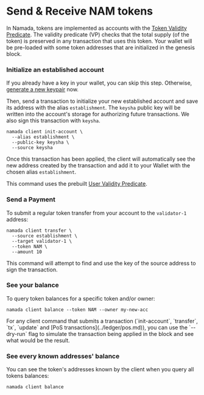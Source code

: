 
# Send & Receive NAM tokens

In Namada, tokens are implemented as accounts with the [Token Validity Predicate](https://github.com/anoma/namada/blob/namada/wasm/wasm_source/src/vp_token.rs). The validity predicate (VP) checks that the total supply (of the token) is preserved in any transaction that uses this token. Your wallet will be pre-loaded with some token addresses that are initialized in the genesis block.

### Initialize an established account

If you already have a key in your wallet, you can skip this step. Otherwise, [generate a new keypair](./an-introduction-to-namada-addresses.md#generate-a-keypair) now.

Then, send a transaction to initialize your new established account and save its address with the alias `establishment`. The `keysha` public key will be written into the account's storage for authorizing future transactions. We also sign this transaction with `keysha`.

```shell copy
namada client init-account \
  --alias establishment \
  --public-key keysha \
  --source keysha
```

Once this transaction has been applied, the client will automatically see the new address created by the transaction and add it to your Wallet with the chosen alias `establishment`.

This command uses the prebuilt [User Validity Predicate](https://github.com/anoma/namada/blob/namada/wasm/wasm_source/src/vp_token.rs).

### Send a Payment

To submit a regular token transfer from your account to the `validator-1` address:

```shell copy
namada client transfer \
  --source establishment \
  --target validator-1 \
  --token NAM \
  --amount 10
```

This command will attempt to find and use the key of the source address to sign the transaction.

### See your balance

To query token balances for a specific token and/or owner:

```shell copy
namada client balance --token NAM --owner my-new-acc
```

<Callout>
For any client command that submits a transaction (`init-account`, `transfer`, `tx`, `update` and [PoS transactions](../ledger/pos.md)), you can use the `--dry-run` flag to simulate the transaction being applied in the block and see what would be the result.
</Callout>

### See every known addresses' balance

You can see the token's addresses known by the client when you query all tokens balances:

```shell copy
namada client balance
```